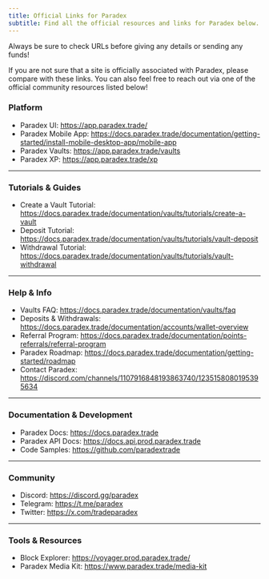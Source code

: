 ```yaml
---
title: Official Links for Paradex
subtitle: Find all the official resources and links for Paradex below.
---
```

<Warning>
Always be sure to check URLs before giving any details or sending any funds!

If you are not sure that a site is officially associated with Paradex, please compare with these links. You can also feel free to reach out via one of the official community resources listed below!
</Warning>

### Platform
- Paradex UI: https://app.paradex.trade/
- Paradex Mobile App: https://docs.paradex.trade/documentation/getting-started/install-mobile-desktop-app/mobile-app
- Paradex Vaults: https://app.paradex.trade/vaults
- Paradex XP: https://app.paradex.trade/xp

---

### Tutorials & Guides
- Create a Vault Tutorial: https://docs.paradex.trade/documentation/vaults/tutorials/create-a-vault
- Deposit Tutorial: https://docs.paradex.trade/documentation/vaults/tutorials/vault-deposit
- Withdrawal Tutorial: https://docs.paradex.trade/documentation/vaults/tutorials/vault-withdrawal

---

### Help & Info
- Vaults FAQ: https://docs.paradex.trade/documentation/vaults/faq
- Deposits & Withdrawals: https://docs.paradex.trade/documentation/accounts/wallet-overview
- Referral Program: https://docs.paradex.trade/documentation/points-referrals/referral-program
- Paradex Roadmap: https://docs.paradex.trade/documentation/getting-started/roadmap
- Contact Paradex: https://discord.com/channels/1107916848193863740/1235158080195395634

---

### Documentation & Development
- Paradex Docs: https://docs.paradex.trade
- Paradex API Docs: https://docs.api.prod.paradex.trade
- Code Samples: https://github.com/paradextrade

---

### Community
- Discord: https://discord.gg/paradex
- Telegram: https://t.me/paradex
- Twitter: https://x.com/tradeparadex

---

### Tools & Resources
- Block Explorer: https://voyager.prod.paradex.trade/
- Paradex Media Kit: https://www.paradex.trade/media-kit


